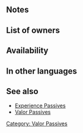 {{SkillPage Tabs}}{{Passive
|1name=Dagger Valor 1
|1tagid=SID_暗器の技量1
|1promotionRarity=4
|1promotionTier=1
|1effect=While unit lives and uses a dagger, unit gets 1.5x SP.<br>(Only highest value applied. Does not stack.)
|1required=-
|1cost=30
|2name=Dagger Valor 2
|2tagid=SID_暗器の技量2
|2promotionRarity=5
|2promotionTier=1
|2effect=While unit lives, all dagger allies on team get 1.5x SP.<br>(Only highest value applied. Does not stack.)
|2cost=60
|3name=Dagger Valor 3
|3tagid=SID_暗器の技量3
|3effect=While unit lives, all dagger allies on team get 2x SP.<br>(Only highest value applied. Does not stack.)
|3cost=120
|type=C
|exclusive=0
|canUseWeapon={{WeaponList|Dagger}}
|canUseMove={{MoveList|all}}
|properties=
}}
==Notes==
{{TermRefersTo|Dagger}}
==List of owners==
{{Skill Hero List}}
==Availability==
{{PassiveFocusList}}
{{PassiveDistributionList}}
{{PassiveCombatManualList}}
==In other languages==
{{OtherLanguages
|japanese=暗器の技量
|german=Dolchmut
|spanishEU=Daga heroica
|spanishLA=Daga heroica
|french=Tech. dague
|italian=Erois. pugnale
|chineseTW=暗器之技巧
|portuguese=Adaga épica
}}
==See also==
* [[Experience Passives]]
* [[Valor Passives]]
{{Passives Navbox|C}}
[[Category: Valor Passives]]